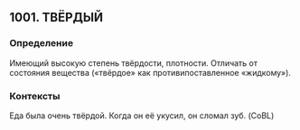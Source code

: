 ## 1001. ТВЁРДЫЙ
### Определение
Имеющий высокую степень твёрдости, плотности. Отличать от состояния вещества («твёрдое» как противипоставленное «жидкому»).

### Контексты
Еда была очень твёрдой. Когда он её укусил, он сломал зуб. (CoBL)

